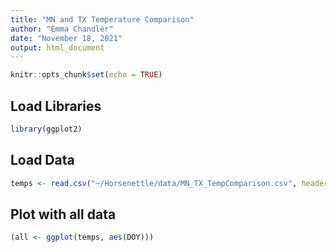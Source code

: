 ```yaml
---
title: "MN and TX Temperature Comparison"
author: "Emma Chandler"
date: "November 18, 2021"
output: html_document
---
```


```r
knitr::opts_chunk$set(echo = TRUE)
```

## Load Libraries
```r
library(ggplot2)
```


## Load Data
```r
temps <- read.csv("~/Horsenettle/data/MN_TX_TempComparison.csv", header = TRUE)
```

## Plot with all data
```r

(all <- ggplot(temps, aes(DOY)))

```

